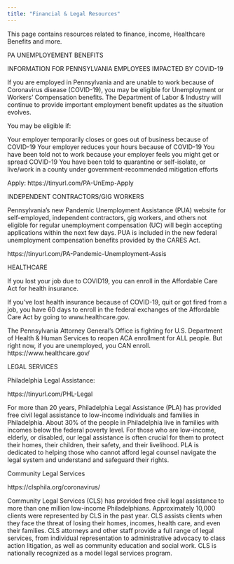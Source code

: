 ```yaml
---
title: "Financial & Legal Resources"
---
```


This page contains resources related to finance, income, Healthcare Benefits and more.


PA UNEMPLOYEMENT BENEFITS

INFORMATION FOR PENNSYLVANIA EMPLOYEES IMPACTED BY COVID-19

If you are employed in Pennsylvania and are unable to work because of Coronavirus disease (COVID-19), you may be eligible for Unemployment or Workers' Compensation benefits. The Department of Labor & Industry will continue to provide important employment benefit updates as the situation evolves.

You may be eligible if:

Your employer temporarily closes or goes out of business because of COVID-19
Your employer reduces your hours because of COVID-19
You have been told not to work because your employer feels you might get or spread COVID-19
You have been told to quarantine or self-isolate, or live/work in a county under government-recommended mitigation efforts

 Apply:  https://tinyurl.com/PA-UnEmp-Apply



INDEPENDENT CONTRACTORS/GIG WORKERS

Pennsylvania's new Pandemic Unemployment Assistance (PUA) website for self-employed, independent contractors, gig workers, and others not eligible for regular unemployment compensation (UC) will begin accepting applications within the next few days. PUA is included in the new federal unemployment compensation benefits provided by the CARES Act.

https://tinyurl.com/PA-Pandemic-Unemployment-Assis


HEALTHCARE

If you lost your job due to COVID19, you can enroll in the Affordable Care Act for health insurance.

If you've lost health insurance because of COVID-19,  quit or got fired from a job, you have 60 days to enroll in the federal exchanges of the Affordable Care Act by going to www.healthcare.gov.

The Pennsylvania Attorney General's Office is fighting for U.S. Department of Health & Human Services to reopen ACA enrollment for ALL people. 
But right now, if you are unemployed, you CAN enroll. https://www.healthcare.gov/


LEGAL SERVICES

Philadelphia Legal Assistance:

https://tinyurl.com/PHL-Legal 

For more than 20 years, Philadelphia Legal Assistance (PLA) has provided free civil legal assistance to low-income individuals and families in Philadelphia.
About 30% of the people in Philadelphia live in families with incomes below the federal poverty level.  For those who are low-income, elderly, or disabled, our legal assistance is often crucial for them to protect their homes, their children, their safety, and their livelihood.  PLA is dedicated to helping those who cannot afford legal counsel navigate the legal system and understand and safeguard their rights.

Community Legal Services

https://clsphila.org/coronavirus/

Community Legal Services (CLS) has provided free civil legal assistance to more than one million low-income Philadelphians. Approximately 10,000 clients were represented by CLS in the past year. CLS assists clients when they face the threat of losing their homes, incomes, health care, and even their families. CLS attorneys and other staff provide a full range of legal services, from individual representation to administrative advocacy to class action litigation, as well as community education and social work. CLS is nationally recognized as a model legal services program.


